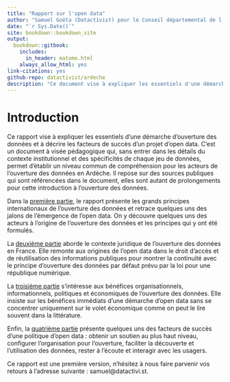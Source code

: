 ```yaml
--- 
title: "Rapport sur l'open data"
author: "Samuel Goëta (Datactivist) pour le Conseil départemental de l'Ardèche"
date: "`r Sys.Date()`"
site: bookdown::bookdown_site
output: 
  bookdown::gitbook:
    includes: 
      in_header: matomo.html
    always_allow_html: yes
link-citations: yes
github-repo: datactivist/ardeche
description: "Ce document vise à expliquer les essentiels d'une démarche d'ouverture des données et à décrire les facteurs de succès d'un projet d'open data."
---
```


# Introduction {-}

Ce rapport vise à expliquer les essentiels d'une démarche d'ouverture des données et à décrire les facteurs de succès d'un projet d'open data. C'est un document à visée pédagogique qui, sans entrer dans les détails du contexte institutionnel et des spécificités de chaque jeu de données, permet d'établir un niveau commun de compréhension pour les acteurs de l'ouverture des données en Ardèche. Il repose sur des sources publiques qui sont référencées dans le document, elles sont autant de prolongements pour cette introduction à l'ouverture des données. 

Dans la [première partie](#partie1), le rapport présente les grands principes internationaux de l'ouverture des données et retrace quelques uns des jalons de l'émergence de l'open data. On y découvre quelques uns des acteurs à l'origine de l'ouverture des données et les principes qui y ont été formulés. 

La [deuxième partie](#partie2) aborde le contexte juridique de l'ouverture des données en France. Elle remonte aux origines de l'open data dans le droit d'accès et de réutilisation des informations publiques pour montrer la continuité avec le principe d'ouverture des données par défaut prévu par la loi pour une république numérique. 

La [troisième partie](#partie3) s'intéresse aux bénéfices organisationnels, informationnels, politiques et économiques de l'ouverture des données. Elle insiste sur les bénéfices immédiats d'une démarche d'open data sans se concentrer uniquement sur le volet économique comme on peut le lire souvent dans la littérature. 

Enfin, la [quatrième partie](#partie4) présente quelques uns des facteurs de succès d'une politique d'open data : obtenir un soutien au plus haut niveau, configurer l’organisation pour l’ouverture, faciliter la découverte et l’utilisation des données, rester à l'écoute et interagir avec les usagers. 

Ce rapport est une première version, n'hésitez à nous faire parvenir vos retours à l'adresse suivante : samuel@datactivi.st. 

<div id="discourse-comments"></div>

<script type="text/javascript">
   var discourseUrl = "https://teamopendata.org/",
      discourseEmbedUrl = 'https://datactivist.coop/ardeche/rapport/index.html';

      (function() {
         var d = document.createElement('script'); d.type = 'text/javascript'; d.async = true;
         d.src = discourseUrl + 'javascripts/embed.js';
         (document.getElementsByTagName('head')[0] || document.getElementsByTagName('body')[0]).appendChild(d);
      })();
   </script>
</section>
